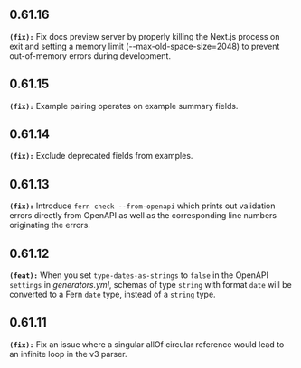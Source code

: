 ## 0.61.16
**`(fix):`** Fix docs preview server by properly killing the Next.js process on exit and setting 
a memory limit (--max-old-space-size=2048) to prevent out-of-memory errors during development.


## 0.61.15
**`(fix):`** Example pairing operates on example summary fields.


## 0.61.14
**`(fix):`** Exclude deprecated fields from examples.


## 0.61.13
**`(fix):`** Introduce `fern check --from-openapi` which prints out validation errors directly from OpenAPI
as well as the corresponding line numbers originating the errors.


## 0.61.12
**`(feat):`** When you set `type-dates-as-strings` to `false` in the OpenAPI `settings` in _generators.yml_,
schemas of type `string` with format `date` will be converted to a Fern `date` type, instead of a `string` type.


## 0.61.11
**`(fix):`** Fix an issue where a singular allOf circular reference would lead to an infinite loop in the v3 parser.


